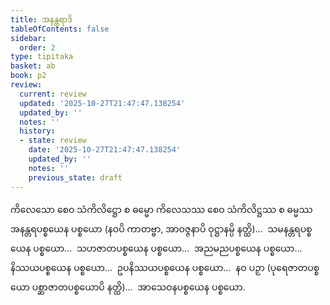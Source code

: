 ```yaml
---
title: အနန္တရာဒိ
tableOfContents: false
sidebar:
  order: 2
type: tipitaka
basket: ab
book: p2
review:
  current: review
  updated: '2025-10-27T21:47:47.138254'
  updated_by: ''
  notes: ''
  history:
  - state: review
    date: '2025-10-27T21:47:47.138254'
    updated_by: ''
    notes: ''
    previous_state: draft
---
```



<ReviewStatus review={frontmatter.review} showDetails={true} />

<HypothesisAnnotation frontmatter={frontmatter} />

<DynamicBreadcrumb />

<Division number="90" book="p2" e="ch" v="38" p="403">

<Paragraph number="4040" book="p2">
ကိလေသော စေဝ သံကိလိဋ္ဌော စ ဓမ္မော ကိလေသဿ စေဝ သံကိလိဋ္ဌဿ စ ဓမ္မဿ အနန္တရပစ္စယေန ပစ္စယော (နဝပိ ကာတဗ္ဗာ, အာဝဇ္ဇနာပိ ဝုဋ္ဌာနမ္ပိ နတ္ထိ)…  သမနန္တရပစ္စယေန ပစ္စယော…  သဟဇာတပစ္စယေန ပစ္စယော…  အညမညပစ္စယေန ပစ္စယော…  နိဿယပစ္စယေန ပစ္စယော…  ဥပနိဿယပစ္စယေန ပစ္စယော…  နဝ ပဉှာ (ပုရေဇာတပစ္စယော ပစ္ဆာဇာတပစ္စယောပိ နတ္ထိ)…  အာသေဝနပစ္စယေန ပစ္စယော.
</Paragraph>
</Division>